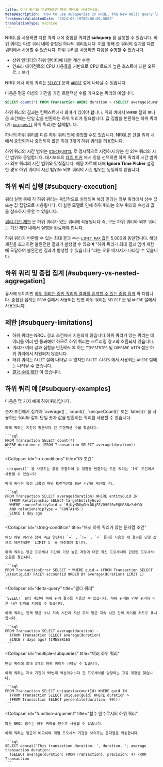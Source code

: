 ```yaml
---
title: 여러 쿼리를 연결하려면 하위 쿼리를 사용하세요.
metaDescription: 'How to use subqueries in NRQL, the New Relic query language.'
freshnessValidatedDate: '2024-03-19T00:00:00.000Z'
translationType: machine
---
```


NRQL을 사용하면 다른 쿼리 내에 중첩된 쿼리인 <DoNotTranslate>**subquery**</DoNotTranslate> 을 실행할 수 있습니다. 하위 쿼리는 다른 쿼리 내에 중첩된 하나의 쿼리입니다. 이를 통해 한 쿼리의 결과를 다른 쿼리에서 사용할 수 있습니다. 하위 쿼리를 사용하면 다음을 수행할 수 있습니다.

* 상위 엔티티의 하위 엔티티에 대한 계산 수행
* 인프라 에이전트의 CPU 사용률을 기반으로 CPU 로드가 높은 호스트에 대한 오류 로그 보기

NRQL에서 하위 쿼리는 [`SELECT`](/docs/query-your-data/nrql-new-relic-query-language/get-started/nrql-syntax-clauses-functions/#state-select) 문과 [`WHERE`](/docs/query-your-data/nrql-new-relic-query-language/get-started/nrql-syntax-clauses-functions/#sel-where) 절에 나타날 수 있습니다.

다음은 평균 이상의 기간을 가진 트랜잭션 수를 가져오는 쿼리의 예입니다.

```sql
SELECT count(*) FROM Transaction WHERE duration > (SELECT average(duration) FROM Transaction)
```

하위 쿼리의 결과는 컨텍스트에서 의미가 있어야 합니다. 위의 예에서 `WHERE` 절의 보다 큼 조건에는 단일 값을 반환하는 하위 쿼리가 필요합니다. 값 집합을 반환하는 하위 쿼리(예: [`uniques()`](/docs/query-your-data/nrql-new-relic-query-language/get-started/nrql-syntax-clauses-functions/#func-uniques) 하위 쿼리)는 실패합니다.

하나의 하위 쿼리를 다른 하위 쿼리 안에 중첩할 수도 있습니다. NRQL은 단일 쿼리 내에서 중첩되거나 중첩되지 않은 최대 3개의 하위 쿼리를 허용합니다.

하위 쿼리의 시간 범위는 [`SINCE`](/docs/query-your-data/nrql-new-relic-query-language/get-started/nrql-syntax-clauses-functions/#sel-since)/[`UNTIL`](/docs/query-your-data/nrql-new-relic-query-language/get-started/nrql-syntax-clauses-functions/#sel-until) 로 명시적으로 지정하지 않는 한 외부 쿼리의 시간 범위와 동일합니다. 대시보드의 [타임 피커](/docs/query-your-data/explore-query-data/dashboards/manage-your-dashboard/#dash-time-picker) 에서 창을 선택하면 하위 쿼리의 시간 범위가 외부 쿼리의 시간 범위와 맞춰집니다. 해당 차트에 대해 <DoNotTranslate>**Ignore Time Picker**</DoNotTranslate> 설정한 경우 하위 쿼리의 시간 범위와 외부 쿼리의 시간 범위는 동일하지 않습니다.

## 하위 쿼리 실행 [#subquery-execution]

쿼리 실행 중에 각 하위 쿼리는 독립적으로 실행되며 해당 결과는 외부 쿼리에서 상수 값 또는 값 집합으로 사용됩니다. 이 실행 모델로 인해 하위 쿼리는 외부 쿼리의 속성과 값을 참조하지 못할 수 있습니다.

[쿼리 기간 제한](/docs/query-your-data/nrql-new-relic-query-language/get-started/rate-limits-nrql-queries/#query-duration) 은 하위 쿼리가 있는 쿼리에 적용됩니다.즉, 모든 하위 쿼리와 외부 쿼리는 기간 제한 내에서 실행을 완료해야 합니다.

하위 쿼리가 반환할 수 있는 최대 결과 수는 [`LIMIT MAX` 값인](/docs/query-your-data/nrql-new-relic-query-language/get-started/nrql-syntax-clauses-functions/#sel-limit) 5,000과 동일합니다. 해당 제한을 초과하면 불완전한 결과가 발생할 수 있으며 "하위 쿼리가 최대 결과 멤버 제한에 도달하여 불완전한 결과가 발생할 수 있습니다."라는 오류 메시지가 나타날 수 있습니다.

## 하위 쿼리 및 중첩 집계 [#subquery-vs-nested-aggregation]

유사해 보이지만 [하위 쿼리는 중첩 쿼리의 결과를 집계할 수 있는 중첩 집계](/docs/query-your-data/nrql-new-relic-query-language/nrql-query-tutorials/nested-aggregation-make-ordered-computations-single-query) 와 다릅니다. 중첩된 집계는 `FROM` 절에서 사용되는 반면 하위 쿼리는 `SELECT` 문 및 `WHERE` 절에서 사용됩니다.

## 제한 [#subquery-limitations]

* 하위 쿼리는 NRQL 경고 조건에서 지원되지 않습니다.하위 쿼리가 있는 쿼리는 데이터를 여러 번 통과해야 하므로 하위 쿼리는 스트리밍 경고와 호환되지 않습니다.
* 쿼리가 여러 결과 집합을 반환하도록 하는 `TIMESERIES` 및 `COMPARE WITH` 절은 하위 쿼리에서 지원되지 않습니다.
* 하위 쿼리는 `FACET` 절에 나타날 수 없지만 `FACET CASES` 에서 사용되는 `WHERE` 절에는 나타날 수 있습니다.
* [결과 수에 제한](#subquery-execution) 이 있습니다.

## 하위 쿼리 예 [#subquery-examples]

다음은 몇 가지 예제 하위 쿼리입니다.

<CollapserGroup>
  <Collapser
    id="numeric-conditions"
    title="숫자 조건"
  >
    숫자 조건에서 집계자 `average()`, `count()`, `uniqueCount()` 또는 `latest()` 을 사용하는 쿼리와 같이 단일 숫자 값을 반환하는 쿼리를 사용할 수 있습니다.

    아래 쿼리는 기간이 평균보다 긴 트랜잭션 수를 찾습니다.

    ```sql
    FROM Transaction SELECT count(*)
    WHERE duration > (FROM Transaction SELECT average(duration))
    ```
  </Collapser>

  <Collapser
    id="in-conditions"
    title="IN 조건"
  >
    `uniques()` 을 사용하는 값을 포함하여 값 집합을 반환하는 모든 쿼리는 `IN` 조건에서 사용할 수 있습니다.

    아래 쿼리는 특정 그룹의 하위 트랜잭션의 평균 기간을 계산합니다.

    ```sql
    FROM Transaction SELECT average(duration) WHERE entityGuid IN
      (FROM Relationship SELECT targetEntityGuid
      WHERE sourceEntityGuid = 'MjUyMDUyOHxOUjF8V09SS0xPQUR8NzYzMDQ'
      AND relationshipType = 'CONTAINS')
      SINCE 1 day ago
    ```
  </Collapser>

  <Collapser
    id="string-condition"
    title="패싯 하위 쿼리가 있는 문자열 조건"
  >
    패싯 하위 쿼리와 함께 비교 연산자( `=` , `!=` , `<` 등)를 사용할 때 결과를 단일 값으로 제한하려면 `LIMIT 1` 을 지정해야 합니다.

    아래 쿼리는 평균 프로세서 기간이 가장 높은 계정에 대한 최신 프로세서와 관련된 프로세서 오류를 찾습니다.

    ```sql
    FROM TransactionError SELECT * WHERE guid = (FROM Transaction SELECT latest(guid) FACET accountId ORDER BY average(duration) LIMIT 1)
    ```
  </Collapser>

  <Collapser
    id="delta-query"
    title="델타 쿼리"
  >
    `SELECT` 문의 계산에 하위 쿼리 결과를 사용할 수 있습니다. 하위 쿼리는 외부 쿼리와 다른 시간 범위를 지정할 수 있습니다.

    아래 쿼리는 현재 평균 소니 지속 시간과 지난 주의 평균 지속 시간 간의 차이를 차트로 표시합니다.

    ```sql
    FROM Transaction SELECT average(duration) -
      (FROM Transaction SELECT average(duration)
      SINCE 7 days ago) TIMESERIES
    ```
  </Collapser>

  <Collapser
    id="multiple-subqueries"
    title="여러 하위 쿼리"
  >
    단일 쿼리에 최대 3개의 하위 쿼리가 나타날 수 있습니다.

    아래 쿼리는 지속 기간이 99번째 백분위수보다 긴 프로세서를 담당하는 고유 계정을 찾습니다.

    ```sql
    FROM Transaction SELECT uniques(accountId) WHERE guid IN
      (FROM Transaction SELECT uniques(guid) WHERE duration >
      (FROM Transaction SELECT percentile(duration, 99)))
    ```
  </Collapser>

  <Collapser
    id="function-argument"
    title="함수 인수로서의 하위 쿼리"
  >
    많은 NRQL 함수는 하위 쿼리를 인수로 사용할 수 있습니다.

    아래 쿼리는 평균과 비교하여 개별 프로세서 기간을 보여주는 문자열을 작성합니다.

    ```sql
    SELECT concat('This transaction duration: ', duration, '; average transaction duration: ',
      (SELECT average(duration) FROM Transaction), precision: 4) FROM Transaction
    ```
  </Collapser>
</CollapserGroup>
